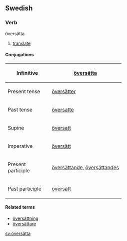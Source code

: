 ==Swedish==
===Verb===
;översätta
#[[translate]]
====Conjugations====
{| border=1 cellspacing=0
|- align=center
! width=125 bgcolor="#FFFFF0" | Infinitive
| [[översätta]]
|- align=center
! width=125 bgcolor="#FFFFF0" | Present tense
| [[översätter]]
|- align=center
! width=125 bgcolor="#FFFFF0" | Past tense
| [[översatte]]
|- align=center
! width=125 bgcolor="#FFFFF0" | Supine
| [[översatt]]
|- align=center
! width=125 bgcolor="#FFFFF0" | Imperative
| [[översätt]]
|- align=center
! width=125 bgcolor="#FFFFF0" | Present participle
| colspan=2 | [[översättande]], [[översättandes]]
|- align=center
! width=125 bgcolor="#FFFFF0" | Past participle
| colspan=2 | [[översätt]]
|}
====Related terms====
*[[översättning]]
*[[översättare]]
[[sv:översätta]]